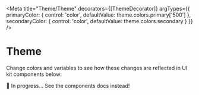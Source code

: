 

<Meta
  title="Theme/Theme"
  decorators={[ThemeDecorator]}
  argTypes={{
    primaryColor: {
      control: 'color',
      defaultValue: theme.colors.primary['500']
    },
    secondaryColor: {
      control: 'color',
      defaultValue: theme.colors.secondary
    }
  }}
/>

# Theme

Change colors and variables to see how these changes are reflected in UI kit components below:

🚧 In progress... See the components docs instead!
